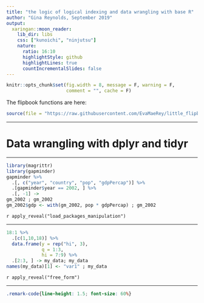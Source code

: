 ```yaml
---
title: "the logic of logical indexing and data wrangling with base R"
author: "Gina Reynolds, September 2019"
output:
  xaringan::moon_reader:
    lib_dir: libs
    css: ["kunoichi", "ninjutsu"]
    nature:
      ratio: 16:10
      highlightStyle: github
      highlightLines: true
      countIncrementalSlides: false
---
```



```r
knitr::opts_chunk$set(fig.width = 8, message = F, warning = F, 
                      comment = "", cache = F)
```

The flipbook functions are here:

```r
source(file = "https://raw.githubusercontent.com/EvaMaeRey/little_flipbooks_library/master/xaringan_reveal_parentheses_balanced.R")
```


---

# Data wrangling with dplyr and tidyr

---

```r
library(magrittr)
library(gapminder)
gapminder %>% 
  .[, c("year", "country", "pop", "gdpPercap")] %>% 
  .[gapminder$year == 2002, ] %>% 
  .[, -1] ->
gm_2002 ; gm_2002
gm_2002$gdp <- with(gm_2002, pop * gdpPercap) ; gm_2002
```

`r apply_reveal("load_packages_manipulation")`

---


```r
18:1 %>% 
  .[c(1,10,18)] %>% 
  data.frame(y = rep("hi", 3),
             q = 1:3,
             hi = 7:9) %>% 
  .[2:3, ] -> my_data; my_data
names(my_data)[1] <- "var1" ; my_data
```

`r apply_reveal("free_form")`

---

```css
.remark-code{line-height: 1.5; font-size: 60%}
```


